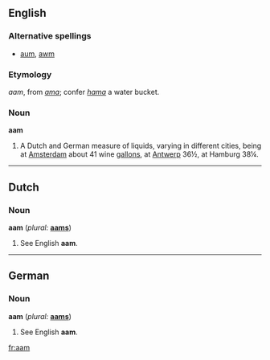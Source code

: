 ==English==

{{webster}}
===Alternative spellings===
* [[aum]], [[awm]]

===Etymology===
{{D.}} ''aam'', from {{LL.}} ''[[ama]]''; confer {{L.}} ''[[hama]]'' a water bucket.

===Noun===
'''aam'''
# A Dutch and German measure of liquids, varying in different cities, being at [[Amsterdam]] about 41 wine [[gallons]], at [[Antwerp]] 36½, at Hamburg 38¼.

----

==Dutch==
===Noun===
'''aam'''  (''plural:'' '''[[aams]]''')
# See English '''aam'''.

----

==German==
===Noun===
'''aam'''  (''plural:'' '''[[aams]]''')
# See English '''aam'''.

[[fr:aam]]